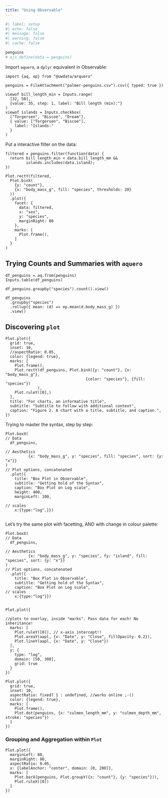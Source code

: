 ```yaml
---
title: "Using Observable"
---
```

```r
#| label: setup
#| echo: false
#| message: false
#| warning: false
#| cache: false

penguins
# ojs_define(data = penguins)
```


Import `aquero`, a `dplyr` equivalent in Observable:

```ojs
import {aq, op} from "@uwdata/arquero"
```


```ojs
penguins = FileAttachment("palmer-penguins.csv").csv({ typed: true })
```

```ojs
viewof bill_length_min = Inputs.range(
  [32, 50], 
  {value: 35, step: 1, label: "Bill length (min):"}
)
viewof islands = Inputs.checkbox(
  ["Torgersen", "Biscoe", "Dream"], 
  { value: ["Torgersen", "Biscoe"], 
    label: "Islands:"
  }
)
```

Put a interactive filter on the data:
```ojs
filtered = penguins.filter(function(data) {
  return bill_length_min < data.bill_length_mm &&
         islands.includes(data.island);
})
```

```ojs
Plot.rectY(filtered, 
  Plot.binX(
    {y: "count"}, 
    {x: "body_mass_g", fill: "species", thresholds: 20}
  ))
  .plot({
    facet: {
      data: filtered,
      x: "sex",
      y: "species",
      marginRight: 80
    },
    marks: [
      Plot.frame(),
    ]
  }
)
```

## Trying Counts and Summaries with `aquero`

```ojs
df_penguins = aq.from(penguins)
Inputs.table(df_penguins)
```

```ojs
df_penguins.groupby("species").count().view()
```

```ojs
df_penguins
  .groupby("species")
  .rollup({ mean: (d) => op.mean(d.body_mass_g) })
  .view()
```


## Discovering `plot`

```ojs
Plot.plot({
  grid: true,
  inset: 10,
  //aspectRatio: 0.05,
  color: {legend: true},
  marks: [
    Plot.frame(),
    Plot.rectY(df_penguins, Plot.binX({y: "count"}, {x: "body_mass_g"}, 
                                   {color: "species"}, {fill: "species"})
              ),
    Plot.ruleY([0],)
  ],
  title: "For charts, an informative title",
  subtitle: "Subtitle to follow with additional context",
  caption: "Figure 2. A chart with a title, subtitle, and caption.",
})
```

Trying to master the syntax, step by step:

```ojs

Plot.boxX(
// Data 
  df_penguins, 
  
// Aesthetics
          {x: "body_mass_g", y: "species", fill: "species", sort: {y: "x"}}
)
// Plot options, concatenated
  .plot({
    title: "Box Plot in Observable",
    subtitle: "Getting hold of the Syntax",
    caption: "Box Plot on Log scale",
    height: 400,
    marginLeft: 100,
    
// scales
    x:{type:"log",}})
    
```

Let's try the same plot with facetting, AND with change in colour palette:

```ojs
Plot.boxX(
// Data 
  df_penguins, 
  
// Aesthetics
          {x: "body_mass_g", y: "species", fy: "island", fill: "species", sort: {y: "x"}}
)
// Plot options, concatenated
  .plot({
    title: "Box Plot in Observable",
    subtitle: "Getting hold of the Syntax",
    caption: "Box Plot on Log scale",
// scales
    x:{type:"log"}})
    
```


```ojs
Plot.plot({

//plots to overlay, inside "marks". Pass data for each! No inheritance!
  marks: [
    Plot.ruleY([0]), // x-axis intercept!!
    Plot.areaY(aapl, {x: "Date", y: "Close", fillOpacity: 0.2}),
    Plot.lineY(aapl, {x: "Date", y: "Close"})
  ],
  y: {
    type: "log",
    domain: [50, 300],
    grid: true
  }
})

```



```ojs
Plot.plot({
  grid: true,
  inset: 10,
  aspectRatio: fixed? 1 : undefined, //works online ;-()
  color: {legend: true},
  marks: [
    Plot.frame(),
    Plot.dot(penguins, {x: "culmen_length_mm", y: "culmen_depth_mm", stroke: "species"})
  ]
})
```


### Grouping and Aggregation within `Plot`
```ojs
Plot.plot({
  marginLeft: 80,
  marginRight: 80,
  aspectRatio: 0.05,
  x: {labelAnchor: "center", domain: [0, 200]},
  marks: [
    Plot.barX(penguins, Plot.groupY({x: "count"}, {y: "species"})),
    Plot.ruleX([0])
  ]
})
```

